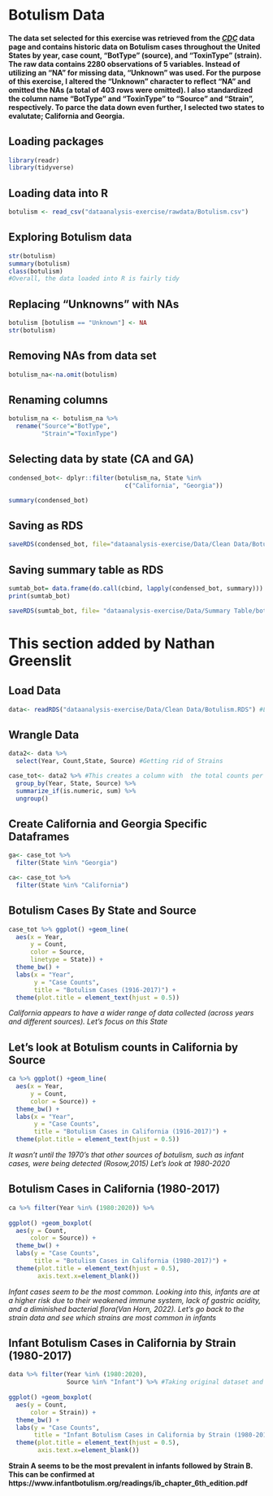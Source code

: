 # **Botulism Data**
#### The data set selected for this exercise was retrieved from the [***CDC***](https://data.cdc.gov/) data page and contains historic data on Botulism cases throughout the United States by year, case count, "BotType" (source), and "ToxinType" (strain). The raw data contains 2280 observations of 5 variables. Instead of utilizing an "NA" for missing data, "Unknown" was used. For the purpose of this exercise, I altered the "Unknown" character to reflect "NA" and omitted the NAs (a total of 403 rows were omitted). I also standardized the column name "BotType" and "ToxinType" to "Source" and "Strain", respectively. To parce the data down even further, I selected two states to evalutate; California and Georgia. 

## **Loading packages** 
```r
library(readr)
library(tidyverse)
```

## **Loading data into R**
```r
botulism <- read_csv("dataanalysis-exercise/rawdata/Botulism.csv")
```

## **Exploring Botulism data**
```r
str(botulism)
summary(botulism)
class(botulism)
#Overall, the data loaded into R is fairly tidy
```

## **Replacing "Unknowns" with NAs**
```r
botulism [botulism == "Unknown"] <- NA
str(botulism)
```
## **Removing NAs from data set**
```r
botulism_na<-na.omit(botulism)
```

## **Renaming columns**
```r
botulism_na <- botulism_na %>%
  rename("Source"="BotType",
         "Strain"="ToxinType")
```


## **Selecting data by state (CA and GA)**
```r
condensed_bot<- dplyr::filter(botulism_na, State %in% 
                                c("California", "Georgia"))

summary(condensed_bot)
```

## **Saving as RDS**
```r
saveRDS(condensed_bot, file="dataanalysis-exercise/Data/Clean Data/Botulism.RDS")
```

## **Saving summary table as RDS**
```r
sumtab_bot= data.frame(do.call(cbind, lapply(condensed_bot, summary)))
print(sumtab_bot)

saveRDS(sumtab_bot, file= "dataanalysis-exercise/Data/Summary Table/botsumtable.RDS")
```

# This section added by Nathan Greenslit


## **Load Data**
```r
data<- readRDS("dataanalysis-exercise/Data/Clean Data/Botulism.RDS") #Loading in condensed_bot data from Kim
```

## **Wrangle Data**
```r
data2<- data %>%
  select(Year, Count,State, Source) #Getting rid of Strains

case_tot<- data2 %>% #This creates a column with  the total counts per year instead of separating it by strain
  group_by(Year, State, Source) %>%
  summarize_if(is.numeric, sum) %>%
  ungroup()
```

## **Create California and Georgia Specific Dataframes**
```r
ga<- case_tot %>%
  filter(State %in% "Georgia")

ca<- case_tot %>%
  filter(State %in% "California")


```

## **Botulism Cases By State and Source**
```r
case_tot %>% ggplot() +geom_line(
  aes(x = Year,
      y = Count,
      color = Source,
      linetype = State)) +
  theme_bw() +
  labs(x = "Year",
       y = "Case Counts",
       title = "Botulism Cases (1916-2017)") +
  theme(plot.title = element_text(hjust = 0.5))
```
*California appears to have a wider range of data collected (across years and different sources). Let's focus on this State*

## **Let's look at Botulism counts in California by Source**
```r
ca %>% ggplot() +geom_line(
  aes(x = Year,
      y = Count,
      color = Source)) +
  theme_bw() +
  labs(x = "Year",
       y = "Case Counts",
       title = "Botulism Cases in California (1916-2017)") +
  theme(plot.title = element_text(hjust = 0.5))
```
*It wasn't until the 1970's that other sources of botulism, such as infant cases, were being detected (Rosow,2015) Let's look at 1980-2020*

## **Botulism Cases in California (1980-2017)**
```r
ca %>% filter(Year %in% (1980:2020)) %>%
  
ggplot() +geom_boxplot(
  aes(y = Count,
      color = Source)) +
  theme_bw() +
  labs(y = "Case Counts",
       title = "Botulism Cases in California (1980-2017)") +
  theme(plot.title = element_text(hjust = 0.5),
        axis.text.x=element_blank())
```
*Infant cases seem to be the most common. Looking into this, infants are at a higher risk due to their weakened immune system, lack of gastric acidity, and a diminished bacterial flora(Van Horn, 2022). Let's go back to the strain data and see which strains are most common in infants*
 
## **Infant Botulism Cases in California by Strain (1980-2017)**
```r
data %>% filter(Year %in% (1980:2020),
                Source %in% "Infant") %>% #Taking original dataset and filtering for 1980-2017 and for infant sources
  
ggplot() +geom_boxplot(
  aes(y = Count,
      color = Strain)) +
  theme_bw() +
  labs(y = "Case Counts",
       title = "Infant Botulism Cases in California by Strain (1980-2017)") +
  theme(plot.title = element_text(hjust = 0.5),
        axis.text.x=element_blank())
```
**Strain A seems to be the most prevalent in infants followed by Strain B. This can be confirmed at https://www.infantbotulism.org/readings/ib_chapter_6th_edition.pdf **

